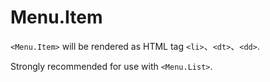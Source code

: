 
<Meta of={Stories} />

# Menu.Item

`<Menu.Item>` will be rendered as HTML tag `<li>`、`<dt>`、`<dd>`.

Strongly recommended for use with `<Menu.List>`.

<Canvas of={Stories.Default} />

<Controls />
